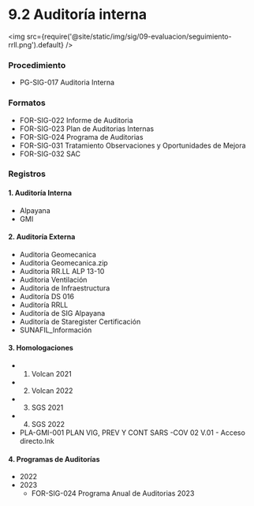 # 9.2 Auditoría interna

<img src={require('@site/static/img/sig/09-evaluacion/seguimiento-rrll.png').default} />

### Procedimiento
  - PG-SIG-017 Auditoria Interna

### Formatos
  - FOR-SIG-022 Informe de Auditoria
  - FOR-SIG-023  Plan de Auditorias Internas
  - FOR-SIG-024 Programa de Auditorias
  - FOR-SIG-031 Tratamiento Observaciones y Oportunidades de Mejora
  - FOR-SIG-032 SAC

### Registros

#### 1. Auditoría Interna
  - Alpayana
  - GMI
#### 2. Auditoría Externa
  - Auditoria Geomecanica
  - Auditoria Geomecanica.zip
  - Auditoria RR.LL ALP 13-10
  - Auditoria Ventilación
  - Auditoria de Infraestructura
  - Auditoría DS 016
  - Auditoría RRLL
  - Auditoría de SIG Alpayana
  - Auditoría de Staregister Certificación
  - SUNAFIL_Información
#### 3. Homologaciones
  - 1. Volcan  2021
  - 2. Volcan 2022
  - 3. SGS 2021
  - 4. SGS 2022
  - PLA-GMI-001 PLAN VIG, PREV Y CONT  SARS -COV 02  V.01 - Acceso directo.lnk
#### 4. Programas de Auditorías
  - 2022
  - 2023
    * FOR-SIG-024 Programa Anual de Auditorias 2023

